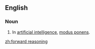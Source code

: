 ==English==

===Noun===
{{en-noun|head=[[forward]] [[reasoning]]|-}}

# {{philosophy|logic}} In [[artificial intelligence]], [[modus ponens]].

[[zh:forward reasoning]]